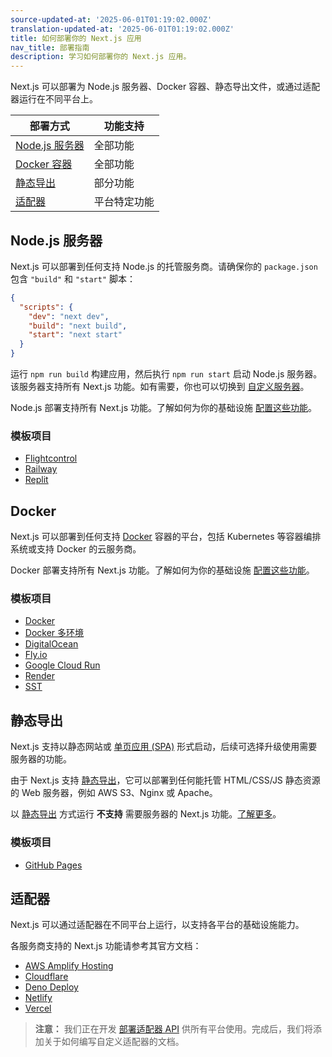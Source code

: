 ```yaml
---
source-updated-at: '2025-06-01T01:19:02.000Z'
translation-updated-at: '2025-06-01T01:19:02.000Z'
title: 如何部署你的 Next.js 应用
nav_title: 部署指南
description: 学习如何部署你的 Next.js 应用。
---
```


Next.js 可以部署为 Node.js 服务器、Docker 容器、静态导出文件，或通过适配器运行在不同平台上。

| 部署方式                     | 功能支持          |
| --------------------------- | ---------------- |
| [Node.js 服务器](#nodejs-server) | 全部功能          |
| [Docker 容器](#docker)       | 全部功能          |
| [静态导出](#static-export)   | 部分功能          |
| [适配器](#adapters)          | 平台特定功能      |

## Node.js 服务器

Next.js 可以部署到任何支持 Node.js 的托管服务商。请确保你的 `package.json` 包含 `"build"` 和 `"start"` 脚本：

```json filename="package.json"
{
  "scripts": {
    "dev": "next dev",
    "build": "next build",
    "start": "next start"
  }
}
```

运行 `npm run build` 构建应用，然后执行 `npm run start` 启动 Node.js 服务器。该服务器支持所有 Next.js 功能。如有需要，你也可以切换到 [自定义服务器](/docs/app/guides/custom-server)。

Node.js 部署支持所有 Next.js 功能。了解如何为你的基础设施 [配置这些功能](/docs/app/guides/self-hosting)。

### 模板项目

- [Flightcontrol](https://github.com/nextjs/deploy-flightcontrol)
- [Railway](https://github.com/nextjs/deploy-railway)
- [Replit](https://github.com/nextjs/deploy-replit)

## Docker

Next.js 可以部署到任何支持 [Docker](https://www.docker.com/) 容器的平台，包括 Kubernetes 等容器编排系统或支持 Docker 的云服务商。

Docker 部署支持所有 Next.js 功能。了解如何为你的基础设施 [配置这些功能](/docs/app/guides/self-hosting)。

### 模板项目

- [Docker](https://github.com/vercel/next.js/tree/canary/examples/with-docker)
- [Docker 多环境](https://github.com/vercel/next.js/tree/canary/examples/with-docker-multi-env)
- [DigitalOcean](https://github.com/nextjs/deploy-digitalocean)
- [Fly.io](https://github.com/nextjs/deploy-fly)
- [Google Cloud Run](https://github.com/nextjs/deploy-google-cloud-run)
- [Render](https://github.com/nextjs/deploy-render)
- [SST](https://github.com/nextjs/deploy-sst)

## 静态导出

Next.js 支持以静态网站或 [单页应用 (SPA)](/docs/app/guides/single-page-applications) 形式启动，后续可选择升级使用需要服务器的功能。

由于 Next.js 支持 [静态导出](/docs/app/guides/static-exports)，它可以部署到任何能托管 HTML/CSS/JS 静态资源的 Web 服务器，例如 AWS S3、Nginx 或 Apache。

以 [静态导出](/docs/app/guides/static-exports) 方式运行 **不支持** 需要服务器的 Next.js 功能。[了解更多](/docs/app/guides/static-exports#unsupported-features)。

### 模板项目

- [GitHub Pages](https://github.com/nextjs/deploy-github-pages)

## 适配器

Next.js 可以通过适配器在不同平台上运行，以支持各平台的基础设施能力。

各服务商支持的 Next.js 功能请参考其官方文档：

- [AWS Amplify Hosting](https://docs.amplify.aws/nextjs/start/quickstart/nextjs-app-router-client-components)
- [Cloudflare](https://developers.cloudflare.com/workers/frameworks/framework-guides/nextjs)
- [Deno Deploy](https://docs.deno.com/examples/next_tutorial)
- [Netlify](https://docs.netlify.com/frameworks/next-js/overview/#next-js-support-on-netlify)
- [Vercel](https://vercel.com/docs/frameworks/nextjs)

> **注意：** 我们正在开发 [部署适配器 API](https://github.com/vercel/next.js/discussions/77740) 供所有平台使用。完成后，我们将添加关于如何编写自定义适配器的文档。
